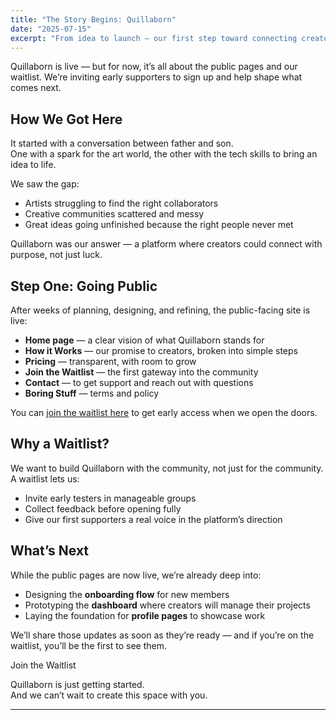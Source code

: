```yaml
---
title: "The Story Begins: Quillaborn"
date: "2025-07-15"
excerpt: "From idea to launch — our first step toward connecting creators starts with the waitlist."
---
```


<Callout>
Quillaborn is live — but for now, it’s all about the public pages and our waitlist.  
We’re inviting early supporters to sign up and help shape what comes next.
</Callout>

## How We Got Here

It started with a conversation between father and son.  
One with a spark for the art world, the other with the tech skills to bring an idea to life.

We saw the gap:  
- Artists struggling to find the right collaborators  
- Creative communities scattered and messy  
- Great ideas going unfinished because the right people never met

Quillaborn was our answer — a platform where creators could connect with purpose, not just luck.

## Step One: Going Public

After weeks of planning, designing, and refining, the public-facing site is live:
- **Home page** — a clear vision of what Quillaborn stands for  
- **How it Works** — our promise to creators, broken into simple steps  
- **Pricing** — transparent, with room to grow  
- **Join the Waitlist** — the first gateway into the community  
- **Contact** — to get support and reach out with questions 
- **Boring Stuff** — terms and policy 

You can [join the waitlist here](/#waitlist) to get early access when we open the doors.

## Why a Waitlist?

We want to build Quillaborn with the community, not just for the community.  
A waitlist lets us:
- Invite early testers in manageable groups  
- Collect feedback before opening fully  
- Give our first supporters a real voice in the platform’s direction

## What’s Next

While the public pages are now live, we’re already deep into:
- Designing the **onboarding flow** for new members  
- Prototyping the **dashboard** where creators will manage their projects  
- Laying the foundation for **profile pages** to showcase work

We’ll share those updates as soon as they’re ready — and if you’re on the waitlist, you’ll be the first to see them.

<CTA href="/#waitlist">Join the Waitlist</CTA>

Quillaborn is just getting started.  
And we can’t wait to create this space with you.

---
